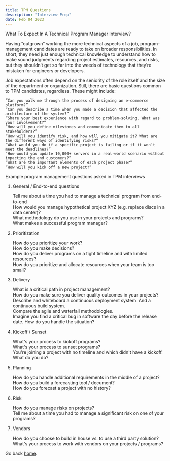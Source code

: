 ```yaml
---
title: TPM Questions
description: "Interview Prep"
date: Feb 04 2023
---
```


What To Expect In A Technical Program Manager Interview?

Having “outgrown” working the more technical aspects of a job, program-management candidates are ready to take on broader responsibilities. In short, they need just enough technical knowledge to understand how to make sound judgments regarding project estimates, resources, and risks, but they shouldn’t get so far into the weeds of technology that they’re mistaken for engineers or developers.

Job expectations often depend on the seniority of the role itself and the size of the department or organization. Still, there are basic questions common to TPM candidates, regardless. These might include:

    “Can you walk me through the process of designing an e-commerce platform?”
    “Can you describe a time when you made a decision that affected the architecture of the system?”
    “Share your best experience with regard to problem-solving. What was your involvement?”
    “How will you define milestones and communicate them to all stakeholders?”
    “How will you identify risk, and how will you mitigate it? What are the different ways of identifying risks?”
    “What would you do if a specific project is failing or if it won’t meet the deadlines?”
    “How would you update 10,000+ servers in a real-world scenario without impacting the end customers?”
    “What are the important elements of each project phase?”
    “How will you kick off a new project?”


Example program management questions asked in TPM interviews

1. General / End-to-end questions

    Tell me about a time you had to manage a technical program from end-to-end  
    How would you manage hypothetical project XYZ (e.g. replace discs in a data center)?  
    What methodology do you use in your projects and programs?  
    What makes a successful program manager?  

2. Prioritization

    How do you prioritize your work?  
    How do you make decisions?  
    How do you deliver programs on a tight timeline and with limited resources?  
    How do you prioritize and allocate resources when your team is too small?  

3. Delivery

    What is a critical path in project management?  
    How do you make sure you deliver quality outcomes in your projects?  
    Describe and whiteboard a continuous deployment system. And a continuous build system.  
    Compare the agile and waterfall methodologies.  
    Imagine you find a critical bug in software the day before the release date. How do you handle the situation?  

4. Kickoff / Sunset

    What's your process to kickoff programs?  
    What's your process to sunset programs?  
    You're joining a project with no timeline and which didn't have a kickoff. What do you do?  

5. Planning

    How do you handle additional requirements in the middle of a project?  
    How do you build a forecasting tool / document?  
    How do you forecast a project with no history?  

6. Risk

    How do you manage risks on projects?  
    Tell me about a time you had to manage a significant risk on one of your programs?  

7. Vendors

    How do you choose to build in house vs. to use a third party solution?  
    What's your process to work with vendors on your projects / programs?  



Go back [home](/).
